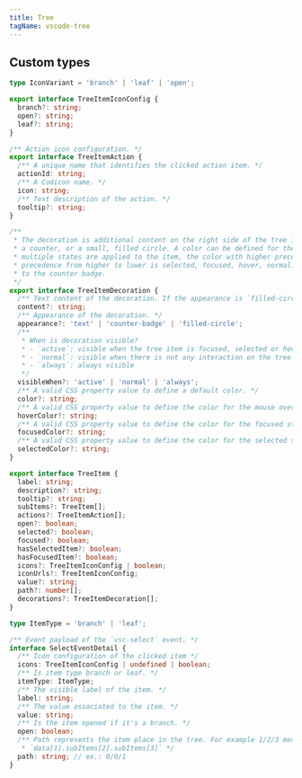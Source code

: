 ```yaml
---
title: Tree
tagName: vscode-tree
---
```



<ApiDocs element="vscode-tree" />

## Custom types

```typescript
type IconVariant = 'branch' | 'leaf' | 'open';

export interface TreeItemIconConfig {
  branch?: string;
  open?: string;
  leaf?: string;
}

/** Action icon configuration. */
export interface TreeItemAction {
  /** A unique name that identifies the clicked action item. */
  actionId: string;
  /** A Codicon name. */
  icon: string;
  /** Text description of the action. */
  tooltip?: string;
}

/**
 * The decoration is additional content on the right side of the tree item. It can be a short text,
 * a counter, or a small, filled circle. A color can be defined for the different states. If
 * multiple states are applied to the item, the color with higher precedence will be used. The color
 * precedence from higher to lower is selected, focused, hover, normal. Colors will not be applied
 * to the counter badge.
 */
export interface TreeItemDecoration {
  /** Text content of the decoration. If the appearance is `filled-circle`, it will be ignored. */
  content?: string;
  /** Appearance of the decoration. */
  appearance?: 'text' | 'counter-badge' | 'filled-circle';
  /**
   * When is decoration visible?
   * - `active`: visible when the tree item is focused, selected or hovered
   * - `normal`: visible when there is not any interaction on the tree item
   * - `always`: always visible
   */
  visibleWhen?: 'active' | 'normal' | 'always';
  /** A valid CSS property value to define a default color. */
  color?: string;
  /** A valid CSS property value to define the color for the mouse over state. */
  hoverColor?: string;
  /** A valid CSS property value to define the color for the focused state. */
  focusedColor?: string;
  /** A valid CSS property value to define the color for the selected state. */
  selectedColor?: string;
}

export interface TreeItem {
  label: string;
  description?: string;
  tooltip?: string;
  subItems?: TreeItem[];
  actions?: TreeItemAction[];
  open?: boolean;
  selected?: boolean;
  focused?: boolean;
  hasSelectedItem?: boolean;
  hasFocusedItem?: boolean;
  icons?: TreeItemIconConfig | boolean;
  iconUrls?: TreeItemIconConfig;
  value?: string;
  path?: number[];
  decorations?: TreeItemDecoration[];
}

type ItemType = 'branch' | 'leaf';

/** Event payload of the `vsc-select` event. */
interface SelectEventDetail {
  /** Icon configuration of the clicked item */
  icons: TreeItemIconConfig | undefined | boolean;
  /** Is item type branch or leaf. */
  itemType: ItemType;
  /** The visible label of the item. */
  label: string;
  /** The value associated to the item. */
  value: string;
  /** Is the item opened if it's a branch. */
  open: boolean;
  /** Path represents the item place in the tree. For example 1/2/3 means:
   * `data[1].subItems[2].subItems[3]` */
  path: string; // ex.: 0/0/1
}
```
